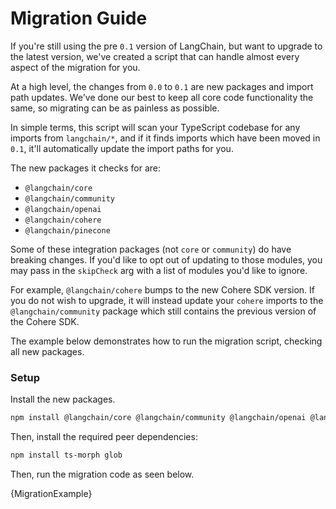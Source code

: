 # Migration Guide

If you're still using the pre `0.1` version of LangChain, but want to upgrade to the latest version, we've created a script that can handle almost every aspect of the migration for you.

At a high level, the changes from `0.0` to `0.1` are new packages and import path updates.
We've done our best to keep all core code functionality the same, so migrating can be as painless as possible.

In simple terms, this script will scan your TypeScript codebase for any imports from `langchain/*`, and if it finds imports which have been moved in `0.1`, it'll automatically update the import paths for you.

The new packages it checks for are:

- `@langchain/core`
- `@langchain/community`
- `@langchain/openai`
- `@langchain/cohere`
- `@langchain/pinecone`

Some of these integration packages (not `core` or `community`) do have breaking changes. If you'd like to opt out of updating to those modules, you may pass in the `skipCheck` arg with a list of modules you'd like to ignore.

For example, `@langchain/cohere` bumps to the new Cohere SDK version. If you do not wish to upgrade, it will instead update your `cohere` imports to the `@langchain/community` package which still contains the previous version of the Cohere SDK.

The example below demonstrates how to run the migration script, checking all new packages.

### Setup

Install the new packages.


<IntegrationInstallTooltip></IntegrationInstallTooltip>

```bash npm2yarn
npm install @langchain/core @langchain/community @langchain/openai @langchain/cohere @langchain/pinecone
```

Then, install the required peer dependencies:

```bash npm2yarn
npm install ts-morph glob
```

Then, run the migration code as seen below.

<CodeBlock language="typescript">{MigrationExample}</CodeBlock>
